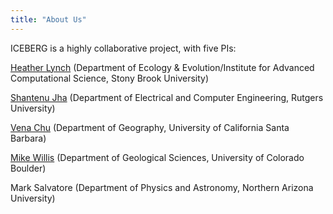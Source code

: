 ```yaml
---
title: "About Us"
---
```


ICEBERG is a highly collaborative project, with five PIs:

[Heather Lynch](http://lynchlab.com) (Department of Ecology & Evolution/Institute for Advanced Computational Science, Stony Brook University)

[Shantenu Jha](http://radical.rutgers.edu/people/shantenu-jha/) (Department of Electrical and Computer Engineering, Rutgers University)

[Vena Chu](http://www.venachu.com/about.html) (Department of Geography, University of California Santa Barbara)

[Mike Willis](http://cires.colorado.edu/council-fellows/michael-willis) (Department of Geological Sciences, University of Colorado Boulder)

Mark Salvatore (Department of Physics and Astronomy, Northern Arizona University)

